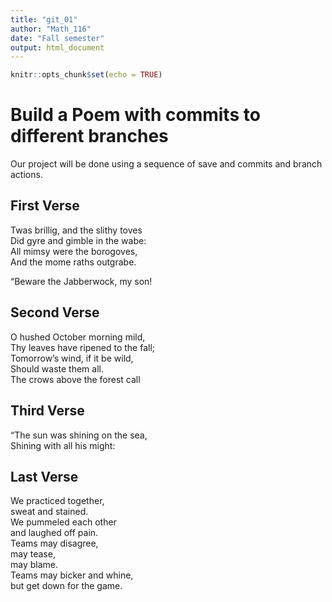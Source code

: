 ---
title: "git_01"
author: "Math_116"
date: "Fall semester"
output: html_document
---

```{r setup, include=FALSE}
knitr::opts_chunk$set(echo = TRUE)
```
# Build a Poem with commits to different branches
Our project will be done using a sequence of save and commits and branch actions.
<!-- Do not modify or change any text in "!--" bracketed areas such as this --- these are instructions to
you, if you change any of this the git program will notice it and compromise your git merging strategy !-->

## First Verse 
<!--Put the first five lines of a poem by Lewis Carrol in this section!-->
Twas brillig, and the slithy toves  
      Did gyre and gimble in the wabe:   
All mimsy were the borogoves,   
      And the mome raths outgrabe.   
      
“Beware the Jabberwock, my son!  

## Second Verse
<!--Put the first five lines of a poem by Robert Frost here!-->
O hushed October morning mild,  
Thy leaves have ripened to the fall;  
Tomorrow’s wind, if it be wild,  
Should waste them all.  
The crows above the forest call  

## Third Verse
<!--Put the first two verses of The Walrus and the Carpenter here!-->
"The sun was shining on the sea,  
      Shining with all his might:  

## Last Verse
<!--Put a short poem of your choice 8-20 lines,here!-->
We practiced together,  
sweat and stained.  
We pummeled each other  
and laughed off pain.  
Teams may disagree,  
may tease,  
may blame.  
Teams may bicker and whine,  
but get down for the game.  
